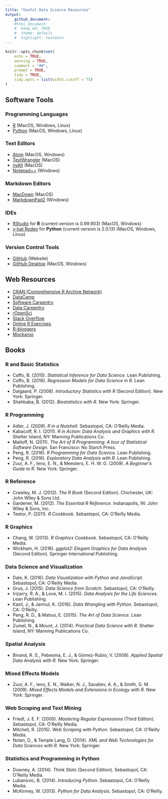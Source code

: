 ```yaml
---
title: "Useful Data Science Resources"
output:
    github_document:
    #html_document:
    #  keep_md: TRUE
    #  theme: default
    #  highlight: textmate
---
```


```r
knitr::opts_chunk$set(
	echo = TRUE,
	warning = TRUE,
	comment = "##",
	prompt = TRUE,
	tidy = TRUE,
	tidy.opts = list(width.cutoff = 75)
)
```

## <a name="software-tools"></a>Software Tools

### <a name="programming-languages"></a>Programming Languages
- [R](https://cran.r-project.org/) (MacOS, Windows, Linux)
- [Python](https://www.python.org/) (MacOS, Windows, Linux)

### <a name="text-editors"></a>Text Editors
- [Atom](https://atom.io/) (MacOS, Windows)
- [TextWrangler](http://www.barebones.com/products/textwrangler/download.html) (MacOS)
- [nvAlt](http://brettterpstra.com/projects/nvalt/) (MacOS)
- [Notepad++](https://notepad-plus-plus.org/) (Windows)

### <a name="markdown-editors"></a>Markdown Editors
- [MacDown](http://macdown.uranusjr.com/) (MacOS)
- [MarkdownPad2](http://markdownpad.com/) (Windows)

### <a name="ides"></a>IDEs
- [RStudio](https://www.rstudio.com/) for **R** (current version is 0.99.903) (MacOS, Windows)
- [y-hat Rodeo](https://www.yhat.com/products/rodeo) for **Python** (current version is 2.0.13) (MacOS, Windows, Linux)

### <a name="version-control"></a>Version Control Tools
- [GitHub](https://github.com/) (Website)
- [GitHub Desktop](https://desktop.github.com/) (MacOS, Windows)

## <a name="web-resources"></a>Web Resources
- [CRAN (Comprehensive R Archive Network)](https://cran.r-project.org/)
- [DataCamp](https://www.datacamp.com)
- [Software Carpentry](http://software-carpentry.org/)
- [Data Carpentry](http://www.datacarpentry.org/)
- [rOpenSci](https://ropensci.org/)
- [Stack Overflow](http://stackoverflow.com/)
- [Online R Exercises](http://r-exercises.com/start-here-to-learn-r/)
- [R-bloggers](https://www.r-bloggers.com/)
- [Mockaroo](https://mockaroo.com/)

## <a name="books"></a>Books

### <a name="r-and-basic-statistics"></a>R and Basic Statistics
* Caffo, B. (2015). *Statistical Inference for Data Science.* Lean Publishing.
* Caffo, B. (2016). *Regression Models for Data Science in R.* Lean Publishing.
* Dalgaard, P. (2008). *Introductory Statistics with R* (Second Edition). New York: Springer.
* Shahbaba, B. (2012). *Biostatistics with R.* New York: Springer.

### <a name="r-programming"></a>R Programming
* Adler, J. (2009). *R in a Nutshell.* Sebastopol, CA: O’Reilly Media.
* Kabacoff, R. I. (2011). *R in Action: Data Analysis and Graphics with R.* Shelter Island, NY: Manning Publications Co.
* Matloff, N. (2011). *The Art of R Programming: A tour of Statistical Software Design.* San Francisco: No Starch Press.
* Peng, R. (2016). *R Programming for Data Science.* Lean Publishing.
* Peng, R. (2016). *Exploratory Data Analysis with R.* Lean Publishing.
* Zuur, A. F., Ieno, E. N., & Meesters, E. H. W. G. (2009). *A Beginner’s Guide to R.* New York: Springer.

### <a name="r-reference"></a>R Reference
* Crawley, M. J. (2012). *The R Book* (Second Edition). Chichester, UK: John Wiley & Sons Ltd.
* Gardener, M. (2012). *The Essential R Reference.* Indianapolis, IN: John Wiley & Sons, Inc.
* Teetor, P. (2011). *R Cookbook.* Sebastopol, CA: O’Reilly Media.

### <a name="r-graphics"></a>R Graphics
* Chang, W. (2013). *R Graphics Cookbook.* Sebastopol, CA: O’Reilly Media.
* Wickham, H. (2016). *ggplot2: Elegant Graphics for Data Analysis* (Second Edition). Springer International Publishing.

### <a name="data-science"></a>Data Science and Visualization
* Dale, K. (2016). *Data Visualization with Python and JavaScript.* Sebastopol, CA: O’Reilly Media.
* Grus, J. (2015). *Data Science from Scratch.* Sebastopol, CA: O’Reilly.
* Irizarry, R. A., & Love, M. I. (2015). *Data Analysis for the Life Sciences.* Lean Publishing.
* Kazil, J., & Jarmul, K. (2016). *Data Wrangling with Python.* Sebastopol, CA: O’Reilly.
* Peng, R. D., & Matsui, E. (2015). *The Art of Data Science.* Lean Publishing.
* Zumel, N., & Mount, J. (2014). *Practical Data Science with R.* Shelter Island, NY: Manning Publications Co.

### <a name="spatial-analysis"></a>Spatial Analysis
* Bivand, R. S., Pebesma, E. J., & Gómez-Rubio, V. (2008). *Applied Spatial Data Analysis with R.* New York: Springer.

### <a name="mixed-effects-modeling"></a>Mixed Effects Models
* Zuur, A. F., Ieno, E. N., Walker, N. J., Savaliev, A. A., & Smith, G. M. (2009). *Mixed Effects Models and Extensions in Ecology with R.* New York: Springer.

### <a name="web-scraping"></a>Web Scraping and Text Mining
* Friedl, J. E. F. (2000). *Mastering Regular Expressions* (Third Edition). Sebastopol, CA: O’Reilly Media.
* Mitchell, R. (2015). *Web Scraping with Python.* Sebastopol, CA: O’Reilly Media.
* Nolan, D., & Temple Lang, D. (2014). *XML and Web Technologies for Data Sciences with R.* New York: Springer.

### <a name="stats-and-python"></a>Statistics and Programming in Python
* Downey, A. (2014). *Think Stats* (Second Edition). Sebastopol, CA: O’Reilly Media.
* Lubanovic, B. (2014). *Introducing Python.* Sebastopol, CA: O’Reilly Media.
* McKinney, W. (2013). *Python for Data Analysis.* Sebastopol, CA: O’Reilly.
